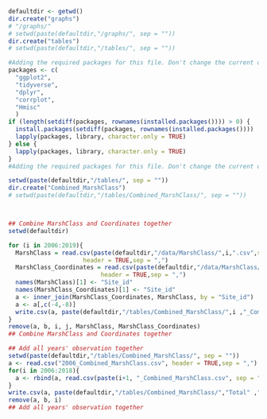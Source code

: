 ```{r}
defaultdir <- getwd()
dir.create("graphs")
# "/graphs/"
# setwd(paste(defaultdir,"/graphs/", sep = ""))
dir.create("tables")
# setwd(paste(defaultdir,"/tables/", sep = ""))


```

```{r, loading packages, include=TRUE, echo=FALSE}
#Adding the required packages for this file. Don't change the current order, and add new packages to the first.
packages <- c(
  "ggplot2", 
  "tidyverse", 
  "dplyr",
  "corrplot",
  "Hmisc"
  ) 
if (length(setdiff(packages, rownames(installed.packages()))) > 0) {
  install.packages(setdiff(packages, rownames(installed.packages())))
  lapply(packages, library, character.only = TRUE)
} else {
  lapply(packages, library, character.only = TRUE)
}
#Adding the required packages for this file. Don't change the current order, and add new packages to the first.

```

```{r}
setwd(paste(defaultdir,"/tables/", sep = ""))
dir.create("Combined_MarshClass")
# setwd(paste(defaultdir,"/tables/Combined_MarshClass/", sep = ""))



## Combine MarshClass and Coordinates together
setwd(defaultdir)

for (i in 2006:2019){
  MarshClass = read.csv(paste(defaultdir,"/data/MarshClass/",i,".csv",sep=""),
                     header = TRUE,sep = ",")
  MarshClass_Coordinates = read.csv(paste(defaultdir,"/data/MarshClass/",i, "_Coordinates.csv",sep=""),
                          header = TRUE,sep = ",")
  names(MarshClass)[1] <- "Site_id"
  names(MarshClass_Coordinates)[1] <- "Site_id"
  a <- inner_join(MarshClass_Coordinates, MarshClass, by = "Site_id")
  a <- a[,c(-4,-8)]
  write.csv(a, paste(defaultdir,"/tables/Combined_MarshClass/",i ,"_Combined_MarshClass.csv",sep=""), row.names = FALSE)
}
remove(a, b, i, j, MarshClass, MarshClass_Coordinates)
## Combine MarshClass and Coordinates together

## Add all years' observation together
setwd(paste(defaultdir,"/tables/Combined_MarshClass/", sep = ""))
a <- read.csv("2006_Combined_MarshClass.csv", header = TRUE,sep = ",")
for(i in 2006:2018){
  a <- rbind(a, read.csv(paste(i+1, "_Combined_MarshClass.csv", sep = ""), header = TRUE,sep = ","))
}
write.csv(a, paste(defaultdir,"/tables/Combined_MarshClass/","Total" ,"_Combined_MarshClass.csv",sep=""), row.names = FALSE)
remove(a, b, i)
## Add all years' observation together

```

